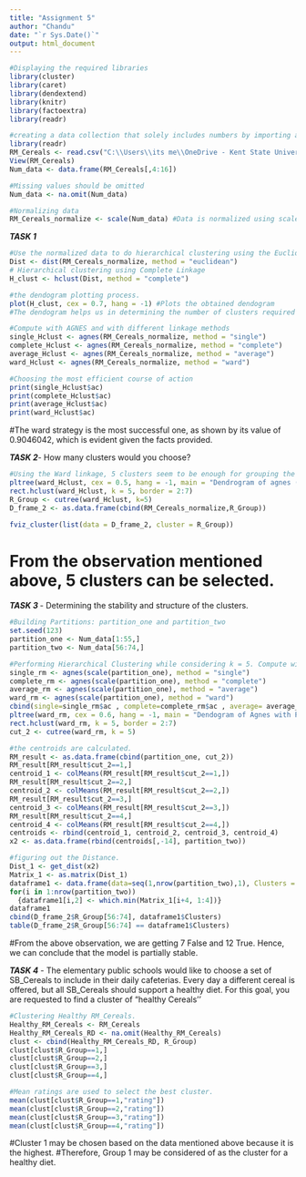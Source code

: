 ---
title: "Assignment 5"
author: "Chandu"
date: "`r Sys.Date()`"
output: html_document
---




```{r}
#Displaying the required libraries
library(cluster)
library(caret)
library(dendextend)
library(knitr)
library(factoextra)
library(readr)
```

```{r}
#creating a data collection that solely includes numbers by importing a dataset
library(readr)
RM_Cereals <- read.csv("C:\\Users\\its me\\OneDrive - Kent State University\\Desktop\\Rhistory\\Cereals.csv")
View(RM_Cereals)
Num_data <- data.frame(RM_Cereals[,4:16])
```

```{r}
#Missing values should be omitted
Num_data <- na.omit(Num_data)
```

```{r}
#Normalizing data
RM_Cereals_normalize <- scale(Num_data) #Data is normalized using scale function
```


***TASK 1***
```{r}
#Use the normalized data to do hierarchical clustering using the Euclidean Distance technique.
Dist <- dist(RM_Cereals_normalize, method = "euclidean")
# Hierarchical clustering using Complete Linkage
H_clust <- hclust(Dist, method = "complete")
```

```{r}
#the dendogram plotting process.
plot(H_clust, cex = 0.7, hang = -1) #Plots the obtained dendogram
#The dendogram helps us in determining the number of clusters required to classify this dataset.
```

```{r}
#Compute with AGNES and with different linkage methods
single_Hclust <- agnes(RM_Cereals_normalize, method = "single")
complete_Hclust <- agnes(RM_Cereals_normalize, method = "complete")
average_Hclust <- agnes(RM_Cereals_normalize, method = "average")
ward_Hclust <- agnes(RM_Cereals_normalize, method = "ward")
```

```{r}
#Choosing the most efficient course of action
print(single_Hclust$ac)
print(complete_Hclust$ac)
print(average_Hclust$ac)
print(ward_Hclust$ac)
```
#The ward strategy is the most successful one, as shown by its value of 0.9046042, which is evident given the facts provided.


***TASK 2***- How many clusters would you choose?
```{r}
#Using the Ward linkage, 5 clusters seem to be enough for grouping the data.
pltree(ward_Hclust, cex = 0.5, hang = -1, main = "Dendrogram of agnes (Using Ward)")
rect.hclust(ward_Hclust, k = 5, border = 2:7)
R_Group <- cutree(ward_Hclust, k=5)
D_frame_2 <- as.data.frame(cbind(RM_Cereals_normalize,R_Group))
```
```{r}
fviz_cluster(list(data = D_frame_2, cluster = R_Group))
```
# From the observation mentioned above, 5 clusters can be selected.


***TASK 3 ***- Determining the stability and structure of the clusters. 
```{r}
#Building Partitions: partition_one and partition_two
set.seed(123)
partition_one <- Num_data[1:55,]
partition_two <- Num_data[56:74,]
```

```{r}
#Performing Hierarchical Clustering while considering k = 5. Compute with AGNES and with different linkage methods for training dataset
single_rm <- agnes(scale(partition_one), method = "single")
complete_rm <- agnes(scale(partition_one), method = "complete")
average_rm <- agnes(scale(partition_one), method = "average")
ward_rm <- agnes(scale(partition_one), method = "ward")
cbind(single=single_rm$ac , complete=complete_rm$ac , average= average_rm $ac , ward= ward_rm$ac)
pltree(ward_rm, cex = 0.6, hang = -1, main = "Dendogram of Agnes with Partitioned Data (Using Ward)")
rect.hclust(ward_rm, k = 5, border = 2:7)
cut_2 <- cutree(ward_rm, k = 5)
```

```{r}
#the centroids are calculated.
RM_result <- as.data.frame(cbind(partition_one, cut_2))
RM_result[RM_result$cut_2==1,]
centroid_1 <- colMeans(RM_result[RM_result$cut_2==1,])
RM_result[RM_result$cut_2==2,]
centroid_2 <- colMeans(RM_result[RM_result$cut_2==2,])
RM_result[RM_result$cut_2==3,]
centroid_3 <- colMeans(RM_result[RM_result$cut_2==3,])
RM_result[RM_result$cut_2==4,]
centroid_4 <- colMeans(RM_result[RM_result$cut_2==4,])
centroids <- rbind(centroid_1, centroid_2, centroid_3, centroid_4)
x2 <- as.data.frame(rbind(centroids[,-14], partition_two))
```
```{r}
#figuring out the Distance.
Dist_1 <- get_dist(x2)
Matrix_1 <- as.matrix(Dist_1)
dataframe1 <- data.frame(data=seq(1,nrow(partition_two),1), Clusters = rep(0,nrow(partition_two)))
for(i in 1:nrow(partition_two)) 
  {dataframe1[i,2] <- which.min(Matrix_1[i+4, 1:4])}
dataframe1
cbind(D_frame_2$R_Group[56:74], dataframe1$Clusters)
table(D_frame_2$R_Group[56:74] == dataframe1$Clusters)
```
#From the above observation, we are getting 7 False and 12 True. Hence, we can conclude that the model is partially stable.


***TASK 4*** - The elementary public schools would like to choose a set of SB_Cereals to include in their daily cafeterias. Every day a different cereal is offered, but all SB_Cereals should support a healthy diet. For this goal, you are requested to find a cluster of “healthy Cereals''

```{r}
#Clustering Healthy RM_Cereals.
Healthy_RM_Cereals <- RM_Cereals
Healthy_RM_Cereals_RD <- na.omit(Healthy_RM_Cereals)
clust <- cbind(Healthy_RM_Cereals_RD, R_Group)
clust[clust$R_Group==1,]
clust[clust$R_Group==2,]
clust[clust$R_Group==3,]
clust[clust$R_Group==4,]
```

```{r}
#Mean ratings are used to select the best cluster.
mean(clust[clust$R_Group==1,"rating"])
mean(clust[clust$R_Group==2,"rating"])
mean(clust[clust$R_Group==3,"rating"])
mean(clust[clust$R_Group==4,"rating"])
```

#Cluster 1 may be chosen based on the data mentioned above because it is the highest.
#Therefore, Group 1 may be considered of as the cluster for a healthy diet.